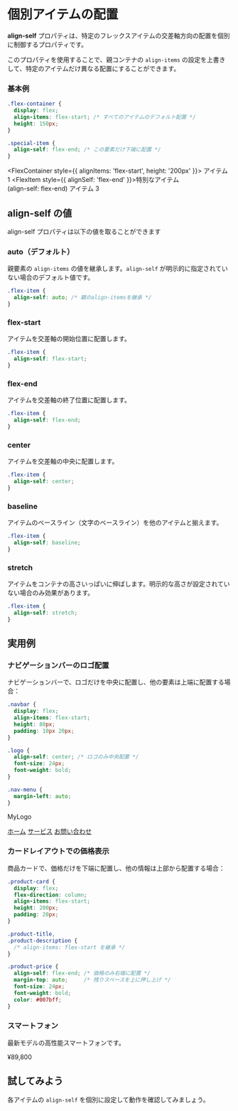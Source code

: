 
# 個別アイテムの配置

**align-self** プロパティは、特定のフレックスアイテムの交差軸方向の配置を個別に制御するプロパティです。

このプロパティを使用することで、親コンテナの `align-items` の設定を上書きして、特定のアイテムだけ異なる配置にすることができます。

### 基本例

```css title="CSS"
.flex-container {
  display: flex;
  align-items: flex-start; /* すべてのアイテムのデフォルト配置 */
  height: 150px;
}

.special-item {
  align-self: flex-end; /* この要素だけ下端に配置 */
}
```

<FlexContainer style={{ alignItems: 'flex-start', height: '200px' }}>
    <FlexItem>アイテム 1</FlexItem>
    <FlexItem style={{ alignSelf: 'flex-end' }}>特別なアイテム<br/>(align-self: flex-end)</FlexItem>
    <FlexItem>アイテム 3</FlexItem>
</FlexContainer>

## align-self の値

align-self プロパティは以下の値を取ることができます

### auto（デフォルト）

親要素の `align-items` の値を継承します。`align-self` が明示的に指定されていない場合のデフォルト値です。

```css title="CSS"
.flex-item {
  align-self: auto; /* 親のalign-itemsを継承 */
}
```

### flex-start

アイテムを交差軸の開始位置に配置します。

```css title="CSS"
.flex-item {
  align-self: flex-start;
}
```

### flex-end

アイテムを交差軸の終了位置に配置します。

```css title="CSS"
.flex-item {
  align-self: flex-end;
}
```

### center

アイテムを交差軸の中央に配置します。

```css title="CSS"
.flex-item {
  align-self: center;
}
```

### baseline

アイテムのベースライン（文字のベースライン）を他のアイテムと揃えます。

```css title="CSS"
.flex-item {
  align-self: baseline;
}
```

### stretch

アイテムをコンテナの高さいっぱいに伸ばします。明示的な高さが設定されていない場合のみ効果があります。

```css title="CSS"
.flex-item {
  align-self: stretch;
}
```

## 実用例

### ナビゲーションバーのロゴ配置

ナビゲーションバーで、ロゴだけを中央に配置し、他の要素は上端に配置する場合：

```css title="CSS"
.navbar {
  display: flex;
  align-items: flex-start;
  height: 80px;
  padding: 10px 20px;
}

.logo {
  align-self: center; /* ロゴのみ中央配置 */
  font-size: 24px;
  font-weight: bold;
}

.nav-menu {
  margin-left: auto;
}
```

<div
  style={{
    display: 'flex',
    alignItems: 'flex-start',
    height: '80px',
    padding: '10px 20px',
    backgroundColor: '#333',
    color: 'white',
    borderRadius: '8px',
  }}
>
  <div
    style={{
      alignSelf: 'center',
      fontSize: '24px',
      fontWeight: 'bold',
    }}
  >
    <p style={{ margin: 0 }}>MyLogo</p>
  </div>
  <nav
    style={{
      marginLeft: 'auto',
      display: 'flex',
      gap: '20px',
    }}
  >
    <a href="#" style={{ color: 'white', textDecoration: 'none', fontSize: '14px' }}>ホーム</a>
    <a href="#" style={{ color: 'white', textDecoration: 'none', fontSize: '14px' }}>サービス</a>
    <a href="#" style={{ color: 'white', textDecoration: 'none', fontSize: '14px' }}>お問い合わせ</a>
  </nav>
</div>

### カードレイアウトでの価格表示

商品カードで、価格だけを下端に配置し、他の情報は上部から配置する場合：

```css title="CSS"
.product-card {
  display: flex;
  flex-direction: column;
  align-items: flex-start;
  height: 200px;
  padding: 20px;
}

.product-title,
.product-description {
  /* align-items: flex-start を継承 */
}

.product-price {
  align-self: flex-end; /* 価格のみ右端に配置 */
  margin-top: auto;     /* 残りスペースを上に押し上げ */
  font-size: 24px;
  font-weight: bold;
  color: #007bff;
}
```

<div
  style={{
    display: 'flex',
    flexDirection: 'column',
    alignItems: 'flex-start',
    height: '200px',
    padding: '20px',
    border: '1px solid #ddd',
    borderRadius: '8px',
    backgroundColor: 'white',
    boxShadow: '0 2px 4px rgba(0,0,0,0.1)',
    width: '250px',
  }}
>
  <h3 style={{ margin: '0 0 10px 0', fontSize: '18px', color: '#333' }}>
    スマートフォン
  </h3>
  <p style={{ margin: '0 0 10px 0', color: '#666', fontSize: '14px' }}>
    最新モデルの高性能スマートフォンです。
  </p>
  <div
    style={{
      alignSelf: 'flex-end',
      marginTop: 'auto',
      fontSize: '24px',
      fontWeight: 'bold',
      color: '#007bff',
    }}
  >
    ¥89,800
  </div>
</div>

## 試してみよう

各アイテムの `align-self` を個別に設定して動作を確認してみましょう。

<AlignSelfDemo />